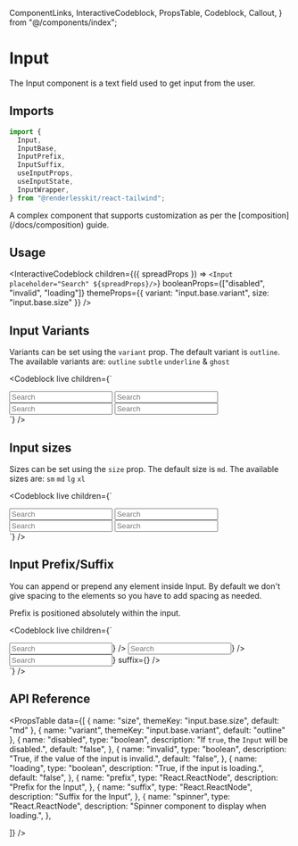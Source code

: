   ComponentLinks,
  InteractiveCodeblock,
  PropsTable,
  Codeblock,
  Callout,
} from "@/components/index";

# Input

The Input component is a text field used to get input from the user.

<ComponentLinks github="input" theme="input" story="forms-input" />

## Imports

```js
import {
  Input,
  InputBase,
  InputPrefix,
  InputSuffix,
  useInputProps,
  useInputState,
  InputWrapper,
} from "@renderlesskit/react-tailwind";
```

<Callout>
  A complex component that supports customization as per the
  [composition](/docs/composition) guide.
</Callout>

## Usage

<InteractiveCodeblock
  children={({ spreadProps }) => `<Input placeholder="Search" ${spreadProps}/>`}
  booleanProps={["disabled", "invalid", "loading"]}
  themeProps={{ variant: "input.base.variant", size: "input.base.size" }}
/>

## Input Variants

Variants can be set using the `variant` prop. The default variant is `outline`.
The available variants are: `outline` `subtle` `underline` & `ghost`

<Codeblock
  live
  children={`
<div className="inline-flex flex-col space-y-2">
  <Input placeholder="Search" size="md" variant="outline" />
  <Input placeholder="Search" size="md" variant="subtle" />
  <Input placeholder="Search" size="md" variant="underline" />
  <Input placeholder="Search" size="md" variant="ghost" />
</div>
`}
/>

## Input sizes

Sizes can be set using the `size` prop. The default size is `md`. The available
sizes are: `sm` `md` `lg` `xl`

<Codeblock
  live
  children={`
<div className="inline-flex flex-col space-y-2">
  <Input placeholder="Search" size="sm" />
  <Input placeholder="Search" size="md" />
  <Input placeholder="Search" size="lg" />
  <Input placeholder="Search" size="xl" />
</div>
`}
/>

## Input Prefix/Suffix

You can append or prepend any element inside Input. By default we don't give
spacing to the elements so you have to add spacing as needed.

Prefix is positioned absolutely within the input.

<Codeblock
  live
  children={`
<div className="inline-flex flex-col space-y-2">
  <Input placeholder="Search" prefix={<SlotIcon />} />
  <Input placeholder="Search" suffix={<SlotIcon />} />
  <Input placeholder="Search" prefix={<SlotIcon />} suffix={<SlotIcon />} />
</div>
`}
/>

## API Reference

<PropsTable
  data={[
    { name: "size", themeKey: "input.base.size", default: "md" },
    { name: "variant", themeKey: "input.base.variant", default: "outline" },
    {
      name: "disabled",
      type: "boolean",
      description: "If `true`, the `Input` will be disabled.",
      default: "false",
    },
    {
      name: "invalid",
      type: "boolean",
      description: "True, if the value of the input is invalid.",
      default: "false",
    },
    {
      name: "loading",
      type: "boolean",
      description: "True, if the input is loading.",
      default: "false",
    },
    {
      name: "prefix",
      type: "React.ReactNode",
      description: "Prefix for the Input",
    },
    {
      name: "suffix",
      type: "React.ReactNode",
      description: "Suffix for the Input",
    },
    {
      name: "spinner",
      type: "React.ReactNode",
      description: "Spinner component to display when loading.",
    },

]} />
